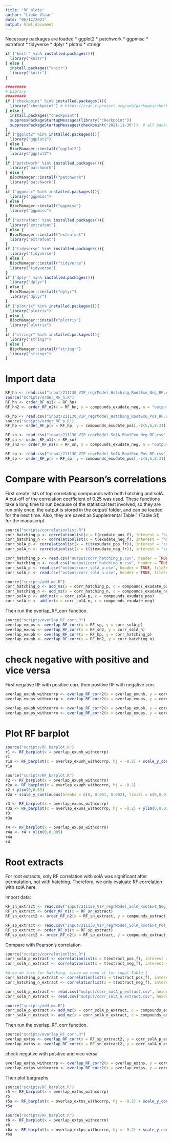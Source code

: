 ```yaml
---
title: "RF plots"
author: "Lieke Vlaar"
date: "06/12/2021"
output: html_document
---
```


Necessary packages are loaded
* ggplot2
* patchwork
* ggpmisc
* extrafont
* tidyverse
* dplyr
* plotrix
* stringr

```r
if ("knitr" %in% installed.packages()){
  library("knitr")
} else {
  install.packages("knitr")
  library("knitr")
}
```

```r
#########
# Library
#########
if ("checkpoint" %in% installed.packages()){
  library("checkpoint") # https://cran.r-project.org/web/packages/checkpoint/index.html
} else {
  install.packages("checkpoint")
  suppressPackageStartupMessages(library("checkpoint"))
  suppressPackageStartupMessages(checkpoint("2021-11-30"))  # all packages in your project will be taken from that date.
}
if ("ggplot2" %in% installed.packages()){
  library("ggplot2")
} else {
  BiocManager::install("ggplot2")
  library("ggplot2")
}
if ("patchwork" %in% installed.packages()){
  library("patchwork")
} else {
  BiocManager::install("patchwork")
  library("patchwork")
}
if ("ggpmisc" %in% installed.packages()){
  library("ggpmisc")
} else {
  BiocManager::install("ggpmisc")
  library("ggpmisc")
}
if ("extrafont" %in% installed.packages()){
  library("extrafont")
} else {
  BiocManager::install("extrafont")
  library("extrafont")
}
if ("tidyverse" %in% installed.packages()){
  library("tidyverse")
} else {
  BiocManager::install("tidyverse")
  library("tidyverse")
}
if ("dplyr" %in% installed.packages()){
  library("dplyr")
} else {
  BiocManager::install("dplyr")
  library("dplyr")
}
if ("plotrix" %in% installed.packages()){
  library("plotrix")
} else {
  BiocManager::install("plotrix")
  library("plotrix")
}
if ("stringr" %in% installed.packages()){
  library("stringr")
} else {
  BiocManager::install("stringr")
  library("stringr")
}
```

# Import data

```r
RF_hn <- read.csv("input/211130_VIP_regrModel_Hatching_RootExu_Neg_RF.csv", header = TRUE, fileEncoding = "UTF-8-BOM")
source("scripts/order_RF_n.R")
RF_hn <- order_RF_n1(x = RF_hn)
RF_hn2 <- order_RF_n2(x = RF_hn, y = compounds_exudate_neg, n = "output/RF_hn.csv")[,-c(4,5,8,10:15,17)]

RF_hp <- read.csv("input/211130_VIP_regrModel_Hatching_RootExu_Pos_RF.csv", header = TRUE, fileEncoding = "UTF-8-BOM")
source("scripts/order_RF_p.R")
RF_hp <- order_RF_p(x = RF_hp, y = compounds_exudate_pos[,-c(5,6,8:31)], n = "output/RF_hp.csv")

RF_sn <- read.csv("input/211130_VIP_regrModel_SolA_RootExu_Neg_RF.csv", header = TRUE, fileEncoding = "UTF-8-BOM")
RF_sn <- order_RF_n1(x = RF_sn)
RF_sn2 <- order_RF_n2(x = RF_sn, y = compounds_exudate_neg, n = "output/RF_sn.csv")[,-c(4,5,8,10:15,17)]

RF_sp <- read.csv("input/211130_VIP_regrModel_SolA_RootExu_Pos_RF.csv", header = TRUE, fileEncoding = "UTF-8-BOM")
RF_sp <- order_RF_p(x = RF_sp, y = compounds_exudate_pos[,-c(5,6,8:31)], n = "output/RF_sp.csv")
```

# Compare with Pearson's correlations

First create lists of top correlating compounds with both hatching and solA. A cut-off of the correlation coefficient of 0.25 was used.
These functions take a long time to run because of the statistical test involved, so they are run only once, the output is stored in the output/ folder, and can be loaded for the next time. Also, they are saved as Supplemental Table 1 (Table S1) for the manuscript.
```r
source("scripts/correlationlist.R")
corr_hatching_p <- correlationlist(x = t(exudate_pos_f), interest = "hatching")
corr_hatching_n <- correlationlist(x = t(exudate_neg_f), interest = "hatching")
corr_solA_p <- correlationlist(x = t(t(exudate_pos_fr)), interest = "solA")
corr_solA_n <- correlationlist(x = t(t(exudate_neg_fr)), interest = "solA")
```

```r
corr_hatching_p <- read.csv("output/corr_hatching_p.csv", header = TRUE, fileEncoding = "UTF-8-BOM")
corr_hatching_n <- read.csv("output/corr_hatching_n.csv", header = TRUE, fileEncoding = "UTF-8-BOM")
corr_solA_p <- read.csv("output/corr_solA_p.csv", header = TRUE, fileEncoding = "UTF-8-BOM")
corr_solA_n <- read.csv("output/corr_solA_n.csv", header = TRUE, fileEncoding = "UTF-8-BOM")

source("scripts/add_mz.R")
corr_hatching_p <- add_mz(x = corr_hatching_p, c = compounds_exudate_pos)
corr_hatching_n <- add_mz(x = corr_hatching_n, c = compounds_exudate_neg)
corr_solA_p <- add_mz(x = corr_solA_p, c = compounds_exudate_pos)
corr_solA_n <- add_mz(x = corr_solA_n, c = compounds_exudate_neg)
```

Then run the overlap_RF_corr function.
```r
source("scripts/overlap_RF_corr.R")
overlap_exups <- overlap_RF_corr(x = RF_sp, y = corr_solA_p)
overlap_exuns <- overlap_RF_corr(x = RF_sn2, y = corr_solA_n)
overlap_exuph <- overlap_RF_corr(x = RF_hp, y = corr_hatching_p)
overlap_exunh <- overlap_RF_corr(x = RF_hn2, y = corr_hatching_n)
```

# check negative with positive and vice versa

First negative RF with positive corr, then positive RF with negative corr.
```r
overlap_exunh_withcorrp <- overlap_RF_corr2(x = overlap_exunh, y = corr_hatching_p, yis ="p")
overlap_exuns_withcorrp <- overlap_RF_corr2(x = overlap_exuns, y = corr_solA_p, yis = "p")

overlap_exuph_withcorrn <- overlap_RF_corr2(x = overlap_exuph, y = corr_hatching_n, yis = "n")
overlap_exups_withcorrn <- overlap_RF_corr2(x = overlap_exups, y = corr_solA_n, yis = "n")
```

# Plot RF barplot

```r
source("scripts/RF_barplot.R")
r1 <- RF_barplot(x = overlap_exunh_withcorrp)
r1
r1a <- RF_barplot(x = overlap_exunh_withcorrp, hj = -0.2) + scale_y_continuous(breaks = c(0, 0.01, 0.02, 0.04), limits = c(0,0.08))
r1a
```


```r
source("scripts/RF_barplot.R")
r2 <- RF_barplot(x = overlap_exuph_withcorrn)
r2a <- RF_barplot(x = overlap_exuph_withcorrn, hj = -0.2)
r2 + ylim(0,0.69)
r2a + scale_y_continuous(breaks = c(0, 0.001, 0.002), limits = c(0,0.014))
```

```r
r3 <- RF_barplot(x = overlap_exuns_withcorrp)
r3a <- RF_barplot(x = overlap_exuns_withcorrp, hj = -0.2) + ylim(0,0.01)
r3
r3a
```

```r
r4 <- RF_barplot(x = overlap_exups_withcorrn)
r4a <- r4 + ylim(0,0.005)
r4a 
r4
```

# Root extracts

For root extracts, only RF correlation with solA was significant after permutation, not with hatching. Therefore, we only evaluate RF correlation with solA here.

Import data:

```r
RF_sn_extract <- read.csv("input/211130_VIP_regrModel_SolA_RootExt_Neg_RF.csv", header = TRUE, fileEncoding = "UTF-8-BOM")
RF_sn_extract <- order_RF_n1(x = RF_sn_extract)
RF_sn_extract2 <- order_RF_n2(x = RF_sn_extract, y = compounds_extract_neg, n = "output/RF_sn_extract.csv")[,-c(4,5,8,10:15,17)]

RF_sp_extract <- read.csv("input/211130_VIP_regrModel_SolA_RootExt_Pos_RF.csv", header = TRUE, fileEncoding = "UTF-8-BOM")
RF_sp_extract <- order_RF_n1(x = RF_sp_extract)
RF_sp_extract2 <- order_RF_n2(x = RF_sp_extract, y = compounds_extract_pos, n = "output/RF_sp_extract.csv")[,-c(4,5,8,10:15,17)]
```

Compare with Pearson's correlation

```r
source("scripts/correlationlist.R")
corr_solA_p_extract <- correlationlist(x = t(extract_pos_f), interest = "solA")
corr_solA_n_extract <- correlationlist(x = t(extract_neg_f), interest = "solA")

#Also do this for hatching, since we need it for suppl Table 1
corr_hatching_p_extract <- correlationlist(x = t(extract_pos_f), interest = "hatching")
corr_hatching_n_extract <- correlationlist(x = t(extract_neg_f), interest = "hatching")
```

```r
corr_solA_p_extract <- read.csv("output/corr_solA_p_extract.csv", header = TRUE, fileEncoding = "UTF-8-BOM")
corr_solA_n_extract <- read.csv("output/corr_solA_n_extract.csv", header = TRUE, fileEncoding = "UTF-8-BOM")

source("scripts/add_mz.R")
corr_solA_p_extract <- add_mz(x = corr_solA_p_extract, c = compounds_extract_pos)
corr_solA_n_extract <- add_mz(x = corr_solA_n_extract, c = compounds_extract_neg)
```

Then run the overlap_RF_corr function.
```r
source("scripts/overlap_RF_corr.R")
overlap_extps <- overlap_RF_corr(x = RF_sp_extract2, y = corr_solA_p_extract)
overlap_extns <- overlap_RF_corr(x = RF_sn_extract2, y = corr_solA_n_extract)
```

check negative with positive and vice versa
```r
overlap_extns_withcorrp <- overlap_RF_corr2(x = overlap_extns, y = corr_solA_p_extract, yis = "p")
overlap_extps_withcorrn <- overlap_RF_corr2(x = overlap_extps, y = corr_solA_n_extract, yis = "n")
```

Then plot bargraphs
```r
source("scripts/RF_barplot.R")
r5 <- RF_barplot(x = overlap_extns_withcorrp)
r5
r5a <- RF_barplot(x = overlap_extns_withcorrp, hj = -0.2) + scale_y_continuous(breaks = c(0, 0.01, 0.02, 0.04), limits = c(0,0.1))
r5a
```

```r
source("scripts/RF_barplot.R")
r6 <- RF_barplot(x = overlap_extps_withcorrn)
r6
r6a <- RF_barplot(x = overlap_extps_withcorrn, hj = -0.2) + scale_y_continuous(breaks = c(0, 0.001, 0.002, 0.003), limits = c(0,0.01))
r6a
```

